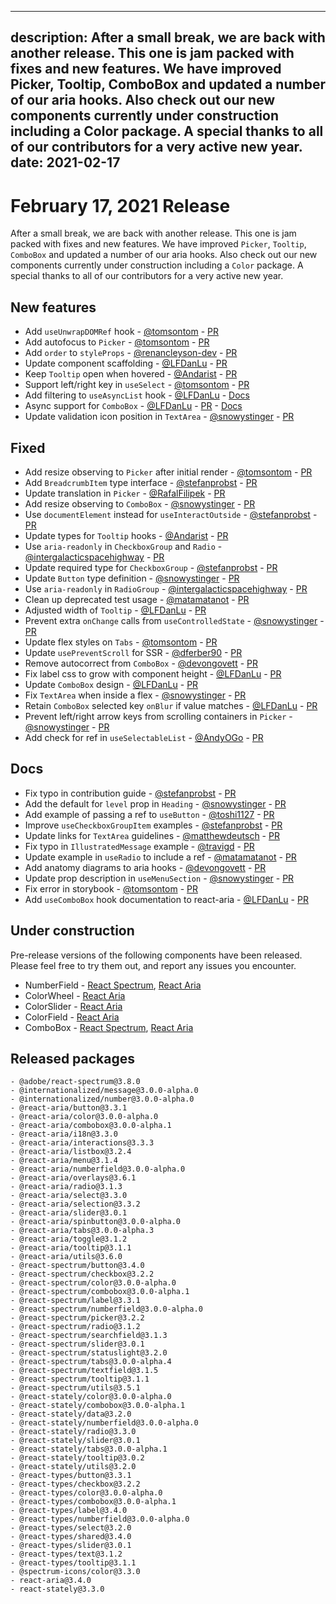 <!-- Copyright 2020 Adobe. All rights reserved.
This file is licensed to you under the Apache License, Version 2.0 (the "License");
you may not use this file except in compliance with the License. You may obtain a copy
of the License at http://www.apache.org/licenses/LICENSE-2.0
Unless required by applicable law or agreed to in writing, software distributed under
the License is distributed on an "AS IS" BASIS, WITHOUT WARRANTIES OR REPRESENTATIONS
OF ANY KIND, either express or implied. See the License for the specific language
governing permissions and limitations under the License. -->


---
description: After a small break, we are back with another release. This one is jam packed with fixes and new features. We have improved Picker, Tooltip, ComboBox and updated a number of our aria hooks. Also check out our new components currently under construction including a Color package. A special thanks to all of our contributors for a very active new year.
date: 2021-02-17
---

# February 17, 2021 Release

After a small break, we are back with another release. This one is jam packed with fixes and new features. We have improved `Picker`, `Tooltip`, `ComboBox` and updated a number of our aria hooks. Also check out our new components currently under construction including a `Color` package. A special thanks to all of our contributors for a very active new year.

## New features
- Add `useUnwrapDOMRef` hook - [@tomsontom](https://github.com/tomsontom) - [PR](https://github.com/watheia/rsp-kit/pull/1322)
- Add autofocus to `Picker` - [@tomsontom](https://github.com/tomsontom) - [PR](https://github.com/watheia/rsp-kit/pull/1250)
- Add `order` to `styleProps` - [@renancleyson-dev](https://github.com/renancleyson-dev) - [PR](https://github.com/watheia/rsp-kit/pull/1351)
- Update component scaffolding - [@LFDanLu](https://github.com/LFDanLu) - [PR](https://github.com/watheia/rsp-kit/pull/1364)
- Keep `Tooltip` open when hovered - [@Andarist](https://github.com/Andarist) - [PR](https://github.com/watheia/rsp-kit/pull/1377)
- Support left/right key in `useSelect` - [@tomsontom](https://github.com/tomsontom) - [PR](https://github.com/watheia/rsp-kit/pull/1299)
- Add filtering to `useAsyncList` hook - [@LFDanLu](https://github.com/LFDanLu) - [Docs](https://spectrum-kit.vercel.app/react-stately/useAsyncList.html#filtering)
- Async support for `ComboBox` - [@LFDanLu](https://github.com/LFDanLu) - [PR](https://github.com/watheia/rsp-kit/pull/1335) - [Docs](https://spectrum-kit.vercel.app/react-spectrum/ComboBox.html#asynchronous-loading)
- Update validation icon position in `TextArea` - [@snowystinger](https://github.com/snowystinger) - [PR](https://github.com/watheia/rsp-kit/pull/1543)


## Fixed
- Add resize observing to `Picker` after initial render - [@tomsontom](https://github.com/tomsontom) - [PR](https://github.com/watheia/rsp-kit/pull/1284)
- Add `BreadcrumbItem` type interface - [@stefanprobst](https://github.com/stefanprobst) - [PR](https://github.com/watheia/rsp-kit/pull/1317)
- Update translation in `Picker` - [@RafalFilipek](https://github.com/RafalFilipek) - [PR](https://github.com/watheia/rsp-kit/pull/1309)
- Add resize observing to `ComboBox` - [@snowystinger](https://github.com/snowystinger) - [PR](https://github.com/watheia/rsp-kit/pull/1333)
- Use `documentElement` instead for `useInteractOutside`  - [@stefanprobst](https://github.com/stefanprobst) - [PR](https://github.com/watheia/rsp-kit/pull/1369)
- Update types for `Tooltip` hooks - [@Andarist](https://github.com/Andarist) - [PR](https://github.com/watheia/rsp-kit/pull/1372)
- Use `aria-readonly` in `CheckboxGroup` and `Radio` - [@intergalacticspacehighway](https://github.com/intergalacticspacehighway) - [PR](https://github.com/watheia/rsp-kit/pull/1414)
- Update required type for `CheckboxGroup` - [@stefanprobst](https://github.com/stefanprobst) - [PR](https://github.com/watheia/rsp-kit/pull/1337)
- Update `Button` type definition - [@snowystinger](https://github.com/snowystinger) - [PR](https://github.com/watheia/rsp-kit/pull/1361)
- Use `aria-readonly` in `RadioGroup` - [@intergalacticspacehighway](https://github.com/intergalacticspacehighway) - [PR](https://github.com/watheia/rsp-kit/pull/1424)
- Clean up deprecated test usage - [@matamatanot](https://github.com/matamatanot) - [PR](https://github.com/watheia/rsp-kit/pull/1430)
- Adjusted width of `Tooltip` - [@LFDanLu](https://github.com/LFDanLu) - [PR](https://github.com/watheia/rsp-kit/pull/1451)
- Prevent extra `onChange` calls from `useControlledState` - [@snowystinger](https://github.com/snowystinger) - [PR](https://github.com/watheia/rsp-kit/pull/1480)
- Update flex styles on `Tabs` - [@tomsontom](https://github.com/tomsontom) - [PR](https://github.com/watheia/rsp-kit/pull/1473)
- Update `usePreventScroll` for SSR - [@dferber90](https://github.com/dferber90) - [PR](https://github.com/watheia/rsp-kit/pull/1315)
- Remove autocorrect from `ComboBox` - [@devongovett](https://github.com/devongovett) - [PR](https://github.com/watheia/rsp-kit/pull/1502)
- Fix label css to grow with component height  - [@LFDanLu](https://github.com/LFDanLu) - [PR](https://github.com/watheia/rsp-kit/pull/1575)
- Update `ComboBox` design - [@LFDanLu](https://github.com/LFDanLu) - [PR](https://github.com/watheia/rsp-kit/pull/1492)
- Fix `TextArea` when inside a flex - [@snowystinger](https://github.com/snowystinger) - [PR](https://github.com/watheia/rsp-kit/pull/1531)
- Retain `ComboBox` selected key `onBlur` if value matches - [@LFDanLu](https://github.com/LFDanLu) - [PR](https://github.com/watheia/rsp-kit/pull/1541)
- Prevent left/right arrow keys from scrolling containers in `Picker` - [@snowystinger](https://github.com/snowystinger) - [PR](https://github.com/watheia/rsp-kit/pull/1540)
- Add check for ref in `useSelectableList` - [@AndyOGo](https://github.com/AndyOGo) - [PR](https://github.com/watheia/rsp-kit/pull/1550)


## Docs
- Fix typo in contribution guide - [@stefanprobst](https://github.com/stefanprobst) - [PR](https://github.com/watheia/rsp-kit/pull/1319)
- Add the default for `level` prop in `Heading`  - [@snowystinger](https://github.com/snowystinger) - [PR](https://github.com/watheia/rsp-kit/pull/1349)
- Add example of passing a ref to `useButton` - [@toshi1127](https://github.com/toshi1127) - [PR](https://github.com/watheia/rsp-kit/pull/1298)
- Improve `useCheckboxGroupItem` examples - [@stefanprobst](https://github.com/stefanprobst) - [PR](https://github.com/watheia/rsp-kit/pull/1336)
- Update links for `TextArea` guidelines - [@matthewdeutsch](https://github.com/matthewdeutsch) - [PR](https://github.com/watheia/rsp-kit/pull/1357)
- Fix typo in `IllustratedMessage` example - [@travigd](https://github.com/travigd) - [PR](https://github.com/watheia/rsp-kit/pull/1410)
- Update example in `useRadio` to include a ref - [@matamatanot](https://github.com/matamatanot) - [PR](https://github.com/watheia/rsp-kit/pull/1370)
- Add anatomy diagrams to aria hooks - [@devongovett](https://github.com/devongovett) - [PR](https://github.com/watheia/rsp-kit/pull/1452)
- Update prop description in `useMenuSection` - [@snowystinger](https://github.com/snowystinger) - [PR](https://github.com/watheia/rsp-kit/pull/1461)
- Fix error in storybook - [@tomsontom](https://github.com/tomsontom) - [PR](https://github.com/watheia/rsp-kit/pull/1491)
- Add `useComboBox` hook documentation to react-aria - [@LFDanLu](https://github.com/LFDanLu) - [PR](https://github.com/watheia/rsp-kit/pull/1276)


## Under construction

Pre-release versions of the following components have been released. Please feel free to try them out, and report any issues you encounter.

- NumberField - [React Spectrum](https://spectrum-kit.vercel.app/react-spectrum/NumberField.html), [React Aria](https://spectrum-kit.vercel.app/react-aria/useNumberField.html)
- ColorWheel - [React Aria](https://spectrum-kit.vercel.app/react-aria/useColorWheel.html)
- ColorSlider - [React Aria](https://spectrum-kit.vercel.app/react-aria/useColorSlider.html)
- ColorField - [React Aria](https://spectrum-kit.vercel.app/react-aria/useColorField.html)
- ComboBox - [React Spectrum](https://spectrum-kit.vercel.app/react-spectrum/ComboBox.html), [React Aria](https://spectrum-kit.vercel.app/react-aria/useComboBox.html)

## Released packages
```
- @adobe/react-spectrum@3.8.0
- @internationalized/message@3.0.0-alpha.0
- @internationalized/number@3.0.0-alpha.0
- @react-aria/button@3.3.1
- @react-aria/color@3.0.0-alpha.0
- @react-aria/combobox@3.0.0-alpha.1
- @react-aria/i18n@3.3.0
- @react-aria/interactions@3.3.3
- @react-aria/listbox@3.2.4
- @react-aria/menu@3.1.4
- @react-aria/numberfield@3.0.0-alpha.0
- @react-aria/overlays@3.6.1
- @react-aria/radio@3.1.3
- @react-aria/select@3.3.0
- @react-aria/selection@3.3.2
- @react-aria/slider@3.0.1
- @react-aria/spinbutton@3.0.0-alpha.0
- @react-aria/tabs@3.0.0-alpha.3
- @react-aria/toggle@3.1.2
- @react-aria/tooltip@3.1.1
- @react-aria/utils@3.6.0
- @react-spectrum/button@3.4.0
- @react-spectrum/checkbox@3.2.2
- @react-spectrum/color@3.0.0-alpha.0
- @react-spectrum/combobox@3.0.0-alpha.1
- @react-spectrum/label@3.3.1
- @react-spectrum/numberfield@3.0.0-alpha.0
- @react-spectrum/picker@3.2.2
- @react-spectrum/radio@3.1.2
- @react-spectrum/searchfield@3.1.3
- @react-spectrum/slider@3.0.1
- @react-spectrum/statuslight@3.2.0
- @react-spectrum/tabs@3.0.0-alpha.4
- @react-spectrum/textfield@3.1.5
- @react-spectrum/tooltip@3.1.1
- @react-spectrum/utils@3.5.1
- @react-stately/color@3.0.0-alpha.0
- @react-stately/combobox@3.0.0-alpha.1
- @react-stately/data@3.2.0
- @react-stately/numberfield@3.0.0-alpha.0
- @react-stately/radio@3.3.0
- @react-stately/slider@3.0.1
- @react-stately/tabs@3.0.0-alpha.1
- @react-stately/tooltip@3.0.2
- @react-stately/utils@3.2.0
- @react-types/button@3.3.1
- @react-types/checkbox@3.2.2
- @react-types/color@3.0.0-alpha.0
- @react-types/combobox@3.0.0-alpha.1
- @react-types/label@3.4.0
- @react-types/numberfield@3.0.0-alpha.0
- @react-types/select@3.2.0
- @react-types/shared@3.4.0
- @react-types/slider@3.0.1
- @react-types/text@3.1.2
- @react-types/tooltip@3.1.1
- @spectrum-icons/color@3.3.0
- react-aria@3.4.0
- react-stately@3.3.0
```
